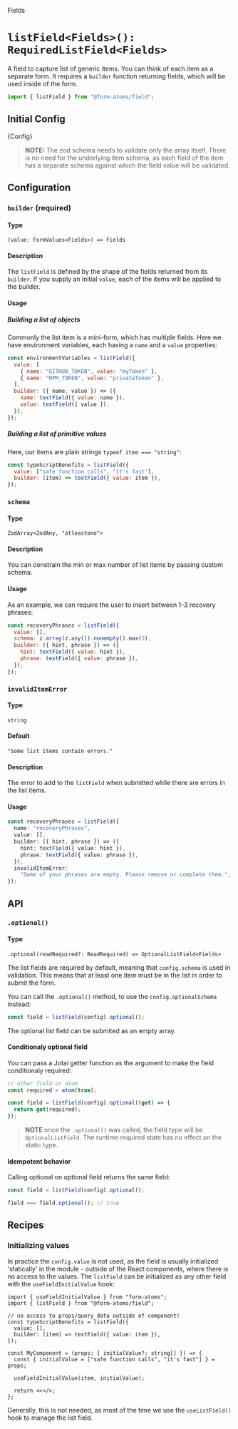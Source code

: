 
<Meta title="fields/listField" />

<hgroup>

<p class="category">Fields</p>

# `listField<Fields>(): RequiredListField<Fields>`

A field to capture list of generic items. You can think of each item as a separate form. It requires a `builder` function returning fields, which will be used inside of the form.

</hgroup>

```ts
import { listField } from "@form-atoms/field";
```

## Initial Config

<Markdown>{Config}</Markdown>

> **NOTE:** The zod schema needs to validate only the array itself.
> There is no need for the underlying item schema, as each field of the item has a separate schema against which the field value will be validated.

## Configuration

### `builder` (required)

#### Type

`(value: FormValues<Fields>) => Fields`

#### Description

The `listField` is defined by the shape of the fields returned from its `builder`. If you supply an initial `value`, each of the items will be applied to the builder.

#### Usage

##### Building a list of objects

Commonly the list item is a mini-form, which has multiple fields. Here we have environment variables, each having a `name` and a `value` properties:

```js
const environmentVariables = listField({
  value: [
    { name: "GITHUB_TOKEN", value: "myToken" },
    { name: "NPM_TOKEN", value: "privateToken" },
  ],
  builder: ({ name, value }) => ({
    name: textField({ value: name }),
    value: textField({ value }),
  }),
});
```

##### Building a list of primitive values

Here, our items are plain strings `typeof item === "string"`:

```js
const typeScriptBenefits = listField({
  value: ["safe function calls", "it's fast"],
  builder: (item) => textField({ value: item }),
});
```

### `schema`

#### Type

`ZodArray<ZodAny, "atleastone">`

#### Description

You can constrain the min or max number of list items by passing custom schema.

#### Usage

As an example, we can require the user to insert between 1-3 recovery phrases:

```js
const recoveryPhrases = listField({
  value: [],
  schema: z.array(z.any()).nonempty().max(3),
  builder: ({ hint, phrase }) => ({
    hint: textField({ value: hint }),
    phrase: textField({ value: phrase }),
  }),
});
```

### `invalidItemError`

#### Type

`string`

#### Default

`"Some list items contain errors."`

#### Description

The error to add to the `listField` when submitted while there are errors in the list items.

#### Usage

```ts
const recoveryPhrases = listField({
  name: "recoveryPhrases",
  value: [],
  builder: ({ hint, phrase }) => ({
    hint: textField({ value: hint }),
    phrase: textField({ value: phrase }),
  }),
  invalidItemError:
    "Some of your phrases are empty. Please remove or complete them.",
});
```

## API

### `.optional()`

#### Type

`.optional(readRequired?: ReadRequired) => OptionalListField<Fields>`

The list fields are required by default, meaning that `config.schema` is used in validation.
This means that at least one item must be in the list in order to submit the form.

You can call the `.optional()` method, to use the `config.optionalSchema` instead:

```js
const field = listField(config).optional();
```

The optional list field can be submited as an empty array.

#### Conditionaly optional field

You can pass a Jotai getter function as the argument to make the field conditionaly required:

```js
// other field or atom
const required = atom(true);

const field = listField(config).optional((get) => {
  return get(required);
});
```

> **NOTE** once the `.optional()` was called, the field type will be `OptionalListField`. The runtime required state has no effect on the static type.

#### Idempotent behavior

Calling optional on optional field returns the same field:

```js
const field = listField(config).optional();

field === field.optional(); // true
```

## Recipes

### Initializing values

In practice the `config.value` is not used, as the field is usually initialized 'statically' in the module - outside of the React components, where there is no access to the values.
The `listField` can be initialized as any other field with the `useFieldInitialValue` hook:

```tsx
import { useFieldInitialValue } from "form-atoms";
import { listField } from "@form-atoms/field";

// no access to props/query data outside of component!
const typeScriptBenefits = listField({
  value: [],
  builder: (item) => textField({ value: item }),
});

const MyComponent = (props: { initialValue?: string[] }) => {
  const { initialValue = ["safe function calls", "it's fast"] } = props;

  useFieldInitialValue(item, initialValue);

  return <></>;
};
```

Generally, this is not needed, as most of the time we use the `useListField()` hook to manage the list field.
